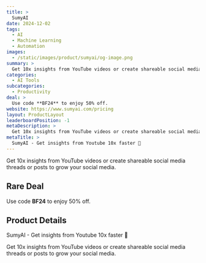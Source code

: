 ```yaml
---
title: >
  SumyAI
date: 2024-12-02
tags:
  - AI
  - Machine Learning
  - Automation
images:
  - /static/images/product/sumyai/og-image.png
summary: >
  Get 10x insights from YouTube videos or create shareable social media threads or posts to grow your social media.
categories:
  - AI Tools
subcategories:
  - Productivity
deal: >
  Use code **BF24** to enjoy 50% off.
website: https://www.sumyai.com/pricing
layout: ProductLayout
leaderboardPosition: -1
metaDescription: >
  Get 10x insights from YouTube videos or create shareable social media threads or posts to grow your social media.
metaTitle: >
  SumyAI - Get insights from Youtube 10x faster 🚀
---
```

Get 10x insights from YouTube videos or create shareable social media threads or posts to grow your social media.

## Rare Deal

Use code **BF24** to enjoy 50% off.

## Product Details

SumyAI - Get insights from Youtube 10x faster 🚀

Get 10x insights from YouTube videos or create shareable social media threads or posts to grow your social media.
